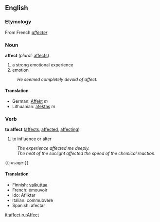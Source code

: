 ==English==

===Etymology===
From French ''[[affecter]]''

===Noun===
'''affect'''  (''plural:'' [[affects]])
#a strong emotional experience
#emotion
:''He seemed completely devoid of affect.''

====Translation====

*German: [[Affekt]] ''m''
*Lithuanian: [[afektas]] ''m''


===Verb===
'''to affect'''  ([[affects]], [[affected]], [[affecting]])
#to influence or alter
:''The experience affected me deeply.''
:''The heat of the sunlight affected the speed of the chemical reaction.''

{{-usage-}}

====Translation====

*Finnish: [[vaikuttaa]]
*French: émouvoir
*Ido: Afliktar
*Italian: commuovere
*Spanish: afectar

[[it:affect]]
[[ru:Affect]]